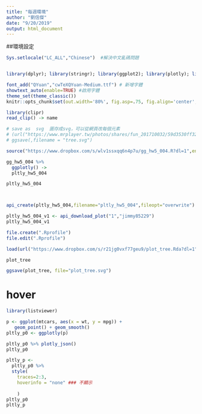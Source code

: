```yaml
---
title: "每週環境"
author: "劉信傑"
date: "9/20/2019"
output: html_document
---
```


##環境設定
```r
Sys.setlocale("LC_ALL","Chinese")  #解決中文亂碼問題


library(dplyr); library(stringr); library(ggplot2); library(plotly); library(lubridate); library(readr); library(tidyr); library(showtext);library(magrittr);library(colorspace);library(scales);library(magick)

font_add("QYuan","cwTeXQYuan-Medium.ttf") # 新增字體
showtext_auto(enable=TRUE) #啟用字體
theme_set(theme_classic())
knitr::opts_chunk$set(out.width='80%', fig.asp=.75, fig.align='center', fig.showtext=T)


```
```r
library(clipr)
read_clip() -> name


```


```r
# save as  svg  圖存成svg，可以從網頁改每個元素
# (url("https://www.mrplayer.tw/photos/shares/fun_201710032/59d3530ff3288.jpg"))
# ggsave(,filename = "tree.svg")
```




```r
source("https://www.dropbox.com/s/wlv1ssxqq6n4p7u/gg_hw5_004.R?dl=1",encoding = "utf-8")

gg_hw5_004 %>%
  ggplotly() ->
  pltly_hw5_004

pltly_hw5_004



api_create(pltly_hw5_004,filename="pltly_hw5_004",fileopt="overwrite") -> Meta_pltly_hw5_004

pltly_hw5_004_v1 <- api_download_plot("1","jimmy85229")
pltly_hw5_004_v1
```


```r
file.create(".Rprofile")
file.edit(".Rprofile") 
```


```r
load(url("https://www.dropbox.com/s/r21jg0vxf77geu9/plot_tree.Rda?dl=1"))

plot_tree

ggsave(plot_tree, file="plot_tree.svg")

```




# hover
```r
library(listviewer)

p <- ggplot(mtcars, aes(x = wt, y = mpg)) +
   geom_point() + geom_smooth()
pltly_p0 <- ggplotly(p)

pltly_p0 %>% plotly_json()
pltly_p0

pltly_p <- 
  pltly_p0 %>% 
  style(
    traces=2:3,
    hoverinfo = "none" ### 不顯示
    
    ) 
pltly_p0
pltly_p

```













